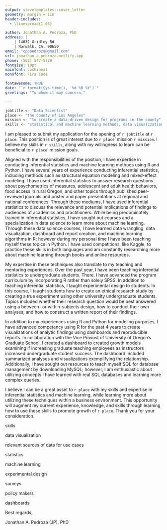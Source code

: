 ```yaml
---
output: stevetemplates::cover_letter
geometry: margin = 1in
header-includes:
  - \linespread{1.05}

author: Jonathan A. Pedroza, PhD
address: |
    | 14032 Gridley Rd
    | Norwalk, CA, 90650
email: "cpppedroza@gmail.com"
url: jonathan-a-pedroza.netlify.app
phone: (562) 547-5729
fontsize: 10pt
mainfont: cochineal
monofont: Fira Code

fontawesome: TRUE
date: "`r format(Sys.time(), '%d %B %Y')`"
greetings: "To whom it may concern,"

---
```


```r
jobtitle <- "Data Scientist"
place <- "the County of Los Angeles"
mission <- "to create a data-driven design for programs in the county"
skills <- "statistical and machine learning methods, data visualization, and experimental design"
```

I am pleased to submit my application for the opening of `r jobtitle` at `r place`. This position is of great interest due to `r place`' mission `r mission`. I believe my skills in `r skills`, along with my willingness to learn can be beneficial to `r place`' mission goals.  

Aligned with the responsibilities of the position, I have expertise in conducting inferential statistics and machine learning methods using R and Python. I have several years of experience conducting inferential statistics, including methods such as structural equation modeling and mixed-effect modeling. I have used inferential statistics to answer research questions about psychometrics of measures, adolescent and adult health behaviors, food access in rural Oregon, and other topics through published peer-reviewed journals and poster and paper presentations at regional and national conferences. Through these mediums, I have used inferential statistics to discuss the relevance and potential implications of findings to audiences of academics and practitioners. While being predominately trained in inferential statistics, I have sought out courses and a specialization in data science to learn more about machine learning. Through these data science courses, I have learned data wrangling, data visualization, dashboard and report creation, and machine learning algorithms in R; however during my personal time I have been teaching myself these topics in Python. I have used competitions, like Kaggle, to practice these skills in both languages and am constantly researching more about machine learning through books and online resources.  

My expertise in these techniques also translate to my teaching and mentoring experiences. Over the past year, I have been teaching inferential statistics to undergraduate students. There, I have advanced the program curriculum by incorporating R rather than solely SPSS. In addition to teaching inferential statistics, I taught experimental design to students. In this course, I taught students how to create an ethical research study by creating a true experiment using other university undergraduate students. Topics included whether their research question would be best answered using a between- or within-subjects design, how to conduct their own analyses, and how to construct a written report of their findings. 

In addition to my experiences using R and Python for modeling purposes, I have advanced competency using R for the past 4 years to create visualizations of analytic findings using dashboards and reproducible reports. In collaboration with the Vice Provost of University of Oregon's Graduate School, I created a dashboard to created growth models examining if increasing graduate teaching employees as instructors increased undergraduate student success. The dashboard included summarized analyses and visualizations exemplifying the relationship. Additionally, I have sought out resources to teach myself SQL for database management by downloading MySQL; however, I am enthusiastic about utilizing concepts I have learned with real SQL databases and learning more complex queries.

I believe I can be a great asset to `r place` with my skills and expertise in inferential statistics and machine learning, while learning more about utilizing these techniques within a business environment. This opportunity will augment my current experience, knowledge, and skills through learning how to use these skills to promote growth of `r place`. Thank you for your consideration.

skills

data visualization

relevant sources of data for use cases

statistics

machine learning

experimental design

surveys

policy makers

dashboards




Best regards,

Jonathan A. Pedroza (JP), PhD

